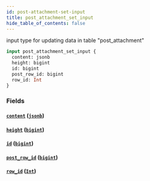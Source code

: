 ```yaml
---
id: post-attachment-set-input
title: post_attachment_set_input
hide_table_of_contents: false
---
```


input type for updating data in table "post_attachment"

```graphql
input post_attachment_set_input {
  content: jsonb
  height: bigint
  id: bigint
  post_row_id: bigint
  row_id: Int
}
```

### Fields

#### [`content`](#) ([`jsonb`](../scalars/jsonb))

#### [`height`](#) ([`bigint`](../scalars/bigint))

#### [`id`](#) ([`bigint`](../scalars/bigint))

#### [`post_row_id`](#) ([`bigint`](../scalars/bigint))

#### [`row_id`](#) ([`Int`](../scalars/int))
